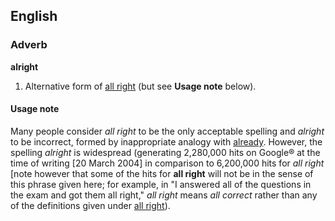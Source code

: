 ==English==
===Adverb===
'''alright'''

#Alternative form of [[all right]] (but see '''Usage note''' below).

====Usage note====
Many people consider ''all right'' to be the only acceptable spelling and ''alright'' to be incorrect, formed by inappropriate analogy with [[already]].  However, the spelling ''alright'' is widespread (generating 2,280,000 hits on Google&reg; at the time of writing [20 March 2004] in comparison to 6,200,000 hits for ''all right'' [note however that some of the hits for '''all right''' will not be in the sense of this phrase given here; for example, in "I answered all of the questions in the exam and got them all right," ''all right'' means ''all correct'' rather than any of the definitions given under [[all right]]).